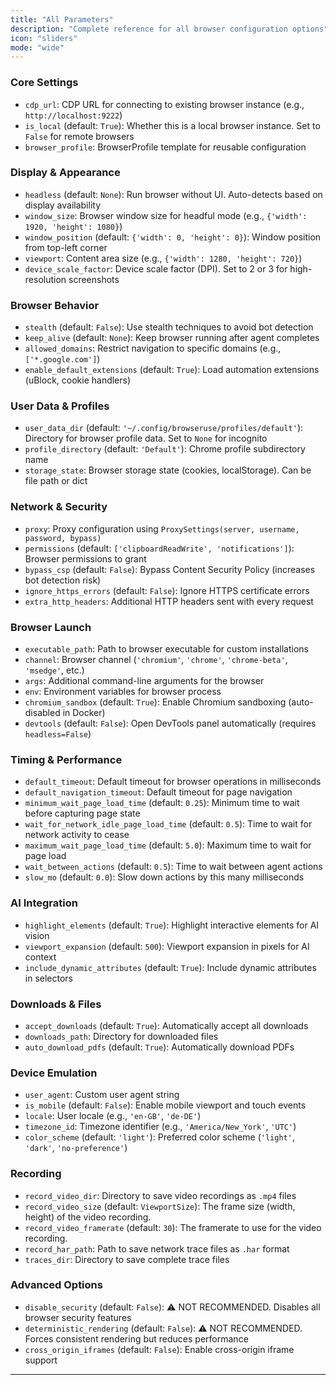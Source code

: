```yaml
---
title: "All Parameters"
description: "Complete reference for all browser configuration options"
icon: "sliders"
mode: "wide"
---
```



### Core Settings
- `cdp_url`: CDP URL for connecting to existing browser instance (e.g., `http://localhost:9222`)
- `is_local` (default: `True`): Whether this is a local browser instance. Set to `False` for remote browsers
- `browser_profile`: BrowserProfile template for reusable configuration

### Display & Appearance
- `headless` (default: `None`): Run browser without UI. Auto-detects based on display availability
- `window_size`: Browser window size for headful mode (e.g., `{'width': 1920, 'height': 1080}`)
- `window_position` (default: `{'width': 0, 'height': 0}`): Window position from top-left corner
- `viewport`: Content area size (e.g., `{'width': 1280, 'height': 720}`)
- `device_scale_factor`: Device scale factor (DPI). Set to 2 or 3 for high-resolution screenshots

### Browser Behavior
- `stealth` (default: `False`): Use stealth techniques to avoid bot detection
- `keep_alive` (default: `None`): Keep browser running after agent completes
- `allowed_domains`: Restrict navigation to specific domains (e.g., `['*.google.com']`)
- `enable_default_extensions` (default: `True`): Load automation extensions (uBlock, cookie handlers)

### User Data & Profiles
- `user_data_dir` (default: `'~/.config/browseruse/profiles/default'`): Directory for browser profile data. Set to `None` for incognito
- `profile_directory` (default: `'Default'`): Chrome profile subdirectory name
- `storage_state`: Browser storage state (cookies, localStorage). Can be file path or dict

### Network & Security
- `proxy`: Proxy configuration using `ProxySettings(server, username, password, bypass)`
- `permissions` (default: `['clipboardReadWrite', 'notifications']`): Browser permissions to grant
- `bypass_csp` (default: `False`): Bypass Content Security Policy (increases bot detection risk)
- `ignore_https_errors` (default: `False`): Ignore HTTPS certificate errors
- `extra_http_headers`: Additional HTTP headers sent with every request

### Browser Launch
- `executable_path`: Path to browser executable for custom installations
- `channel`: Browser channel (`'chromium'`, `'chrome'`, `'chrome-beta'`, `'msedge'`, etc.)
- `args`: Additional command-line arguments for the browser
- `env`: Environment variables for browser process
- `chromium_sandbox` (default: `True`): Enable Chromium sandboxing (auto-disabled in Docker)
- `devtools` (default: `False`): Open DevTools panel automatically (requires `headless=False`)

### Timing & Performance
- `default_timeout`: Default timeout for browser operations in milliseconds
- `default_navigation_timeout`: Default timeout for page navigation
- `minimum_wait_page_load_time` (default: `0.25`): Minimum time to wait before capturing page state
- `wait_for_network_idle_page_load_time` (default: `0.5`): Time to wait for network activity to cease
- `maximum_wait_page_load_time` (default: `5.0`): Maximum time to wait for page load
- `wait_between_actions` (default: `0.5`): Time to wait between agent actions
- `slow_mo` (default: `0.0`): Slow down actions by this many milliseconds

### AI Integration
- `highlight_elements` (default: `True`): Highlight interactive elements for AI vision
- `viewport_expansion` (default: `500`): Viewport expansion in pixels for AI context
- `include_dynamic_attributes` (default: `True`): Include dynamic attributes in selectors

### Downloads & Files
- `accept_downloads` (default: `True`): Automatically accept all downloads
- `downloads_path`: Directory for downloaded files
- `auto_download_pdfs` (default: `True`): Automatically download PDFs

### Device Emulation
- `user_agent`: Custom user agent string
- `is_mobile` (default: `False`): Enable mobile viewport and touch events
- `locale`: User locale (e.g., `'en-GB'`, `'de-DE'`)
- `timezone_id`: Timezone identifier (e.g., `'America/New_York'`, `'UTC'`)
- `color_scheme` (default: `'light'`): Preferred color scheme (`'light'`, `'dark'`, `'no-preference'`)

### Recording
- `record_video_dir`: Directory to save video recordings as `.mp4` files
- `record_video_size` (default: `ViewportSize`): The frame size (width, height) of the video recording.
- `record_video_framerate` (default: `30`): The framerate to use for the video recording.
- `record_har_path`: Path to save network trace files as `.har` format
- `traces_dir`: Directory to save complete trace files

### Advanced Options
- `disable_security` (default: `False`): ⚠️ NOT RECOMMENDED. Disables all browser security features
- `deterministic_rendering` (default: `False`): ⚠️ NOT RECOMMENDED. Forces consistent rendering but reduces performance
- `cross_origin_iframes` (default: `False`): Enable cross-origin iframe support

---